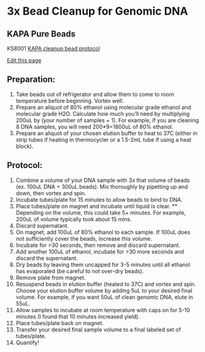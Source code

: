 # 3x Bead Cleanup for Genomic DNA
## KAPA Pure Beads
KS8001
[KAPA cleanup bead protocol](https://rochesequencingstore.com/wp-content/uploads/2022/07/KAPA-Pure-Beads-Technical-Data-Sheet.pdf)

[Edit this page](https://github.com/remygatins/GatinsLab/edit/main/lab_molec_DNA_beadcleanup.qmd)

## Preparation:
  1. Take beads out of refrigerator and allow them to come to room temperature before beginning. Vortex well.
  2. Prepare an aliquot of 80% ethanol using molecular grade ethanol and molecular grade H2O. Calculate how much you'll need by multiplying 200uL by (your number of samples + 1). For example, if you are cleaning 8 DNA samples, you will need 200*9=1800uL of 80% ethanol.
  3. Prepare an aliquot of your chosen elution buffer to heat to 37C (either in strip tubes if heating in thermocycler or a 1.5-2mL tube if using a heat block).

## Protocol:
  1. Combine a volume of your DNA sample with 3x that volume of beads (ex. 100uL DNA + 300uL beads). Mix thoroughly by pipetting up and down, then vortex and spin.
  2. Incubate tubes/plate for 15 minutes to allow beads to bind to DNA.
  3. Place tubes/plate on magnet and incubate until liquid is clear.
    ** Depending on the volume, this could take 5+ minutes. For example, 200uL of volume typically took about 15 mins.
  4. Discard supernatant.
  5. On magnet, add 100uL of 80% ethanol to each sample. If 100uL does not sufficiently cover the beads, increase this volume.
  6. Incubate for >30 seconds, then remove and discard supernatant.
  7. Add another 100uL of ethanol, incubate for >30 more seconds and discard the supernatant.
  8. Dry beads by leaving them uncapped for 3-5 minutes until all ethanol has evaporated (be careful to not over-dry beads).
  9. Remove plate from magnet.
  10. Resuspend beads in elution buffer (heated to 37C) and vortex and spin. Choose your elution buffer volume by adding 5uL to your desired final volume. For example, if you want 50uL of clean genomic DNA, elute in 55uL.
  11. Allow samples to incubate at room temperature with caps on for 5-10 minutes (I found that 10 minutes increased yield).
  12. Place tubes/plate back on magnet.
  13. Transfer your desired final sample volume to a final labeled set of tubes/plate. 
  14. Quantify!
